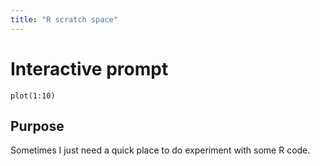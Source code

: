 ```yaml
---
title: "R scratch space"
---
```


# Interactive prompt

```webr-r
plot(1:10)
```


## Purpose

Sometimes I just need a quick place to do experiment with some R code.